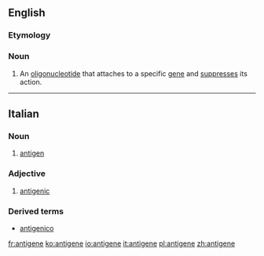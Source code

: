 ==English==

===Etymology===
{{prefix|anti|gene}}

===Noun===
{{en-noun}}

# {{genetics}} An [[oligonucleotide]] that attaches to a specific [[gene]] and [[suppress]]es its action.

----

==Italian==
{{wikipedia|lang=it}}
===Noun===
{{it-noun|antigen|m|e|i}}

# {{context|immunology|lang=it}} [[antigen]]

===Adjective===
{{it-adj|antigen|e|i}}

# [[antigenic]]

===Derived terms===
*[[antigenico]]

[[fr:antigene]]
[[ko:antigene]]
[[io:antigene]]
[[it:antigene]]
[[pl:antigene]]
[[zh:antigene]]